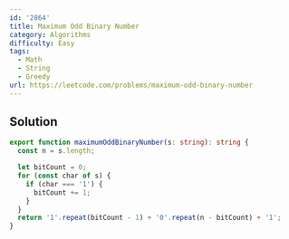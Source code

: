 ```yaml
---
id: '2864'
title: Maximum Odd Binary Number
category: Algorithms
difficulty: Easy
tags:
  - Math
  - String
  - Greedy
url: https://leetcode.com/problems/maximum-odd-binary-number
---
```


## Solution

```typescript filename="solution.ts" copy
export function maximumOddBinaryNumber(s: string): string {
  const n = s.length;

  let bitCount = 0;
  for (const char of s) {
    if (char === '1') {
      bitCount += 1;
    }
  }
  return '1'.repeat(bitCount - 1) + '0'.repeat(n - bitCount) + '1';
}
```
